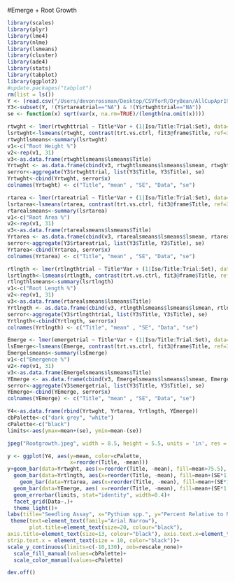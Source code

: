 
#Emerge + Root Growth
```r
library(scales)
library(plyr)
library(lme4)
library(nlme)
library(lsmeans)
library(cluster)
library(ade4)
library(stats)
library(tabplot)
library(ggplot2)
#update.packages("tabplot")
rm(list = ls())
Y <- (read.csv("/Users/devonrossman/Desktop/CSVforR/DryBean/AllCupApr19.csv"))
Y3<-subset(Y, !(Y$rtareatrial=="NA") & !(Y$rtwghttrial=="NA"))
se <- function(x) sqrt(var(x, na.rm=TRUE)/(length(na.omit(x))))

rtwght <- lmer(rtwghttrial ~ Title*Var + (1|Iso/Title:Trial:Set), data=Y3)
lsrtwght<-lsmeans(rtwght, contrast(trt.vs.ctrl, fit3@frame$Title, ref=3)  ~ Title)
rtwghtlsmeans<-summary(lsrtwght)
v1<-c("Root Weight %")
v2<-rep(v1, 31)
v3<-as.data.frame(rtwghtlsmeans$lsmeans$Title)
Yrtwght <- as.data.frame(cbind(v3, rtwghtlsmeans$lsmeans$lsmean, rtwghtlsmeans$lsmeans$SE, v2))
serror<-aggregate(Y3$rtwghttrial, list(Y3$Title, Y3$Title), se)
Yrtwght<-cbind(Yrtwght, serror$x)
colnames(Yrtwght) <- c("Title", "mean" , "SE", "Data", "se")

rtarea <- lmer(rtareatrial ~ Title*Var + (1|Iso/Title:Trial:Set), data=Y3)
lsrtarea<-lsmeans(rtarea, contrast(trt.vs.ctrl, fit3@frame$Title, ref=3)  ~ Title)
rtarealsmeans<-summary(lsrtarea)
v1<-c("Root Area %")
v2<-rep(v1, 31)
v3<-as.data.frame(rtarealsmeans$lsmeans$Title)
Yrtarea <- as.data.frame(cbind(v3, rtarealsmeans$lsmeans$lsmean, rtarealsmeans$lsmeans$SE, v2))
serror<-aggregate(Y3$rtareatrial, list(Y3$Title, Y3$Title), se)
Yrtarea<-cbind(Yrtarea, serror$x)
colnames(Yrtarea) <- c("Title", "mean" , "SE", "Data", "se")

rtlngth <- lmer(rtlngthtrial ~ Title*Var + (1|Iso/Title:Trial:Set), data=Y3)
lsrtlngth<-lsmeans(rtlngth, contrast(trt.vs.ctrl, fit3@frame$Title, ref=3)  ~ Title)
rtlngthlsmeans<-summary(lsrtlngth)
v1<-c("Root Length %")
v2<-rep(v1, 31)
v3<-as.data.frame(rtarealsmeans$lsmeans$Title)
Yrtlngth <- as.data.frame(cbind(v3, rtlngthlsmeans$lsmeans$lsmean, rtlngthlsmeans$lsmeans$SE, v2))
serror<-aggregate(Y3$rtlngthtrial, list(Y3$Title, Y3$Title), se)
Yrtlngth<-cbind(Yrtlngth, serror$x)
colnames(Yrtlngth) <- c("Title", "mean" , "SE", "Data", "se")

Emerge <- lmer(emergetrial ~ Title*Var + (1|Iso/Title:Trial:Set), data=Y3)
lsEmerge<-lsmeans(Emerge, contrast(trt.vs.ctrl, fit3@frame$Title, ref=3)  ~ Title)
Emergelsmeans<-summary(lsEmerge)
v1<-c("Emergence %")
v2<-rep(v1, 31)
v3<-as.data.frame(Emergelsmeans$lsmeans$Title)
YEmerge <- as.data.frame(cbind(v3, Emergelsmeans$lsmeans$lsmean, Emergelsmeans$lsmeans$SE, v2))
serror<-aggregate(Y3$emergetrial, list(Y3$Title, Y3$Title), se)
YEmerge<-cbind(YEmerge, serror$x)
colnames(YEmerge) <- c("Title", "mean" , "SE", "Data", "se")

Y4<-as.data.frame(rbind(Yrtwght, Yrtarea, Yrtlngth, YEmerge))
cbPalette<-c("dark grey", "white")
cPalette<-c("black")
limits<-aes(ymax=mean+(se), ymin=mean-(se))

jpeg("Rootgrowth.jpeg", width = 8.5, height = 5.5, units = 'in', res = 300)

y <- ggplot(Y4, aes(y=mean, color=cPalette,
                    x=reorder(Title, -mean)))
y+geom_bar(data=Yrtwght, aes(x=reorder(Title, -mean), fill=mean>75.5), stat="identity", width=0.7)+
  geom_bar(data=Yrtlngth, aes(x=reorder(Title, -mean), fill=mean+(SE*1.96)>82), stat="identity", width=0.7)+
    geom_bar(data=Yrtarea, aes(x=reorder(Title, -mean), fill=mean+(SE*1.96)>82), stat="identity", width=0.7)+
  geom_bar(data=YEmerge, aes( x=reorder(Title, -mean), fill=mean+(SE*1.96)>84), stat="identity", width=0.7)+
  geom_errorbar(limits, stat="identity", width=0.4)+
  facet_grid(Data~.)+
  theme_light()+
labs(title="Seedling Assay", x="Pythium spp.", y="Percent Relative to NIC")+
 theme(text=element_text(family="Arial Narrow"),
       plot.title=element_text(size=20, colour="black"),
axis.title=element_text(size=13, colour="black"), axis.text.x=element_text(size=8, color="black", angle=90, hjust=1, vjust=0.5), axis.text.y=element_text(size=10, color="black"), strip.text.y = element_text(size = 7, color="black"),
strip.text.x = element_text(size = 10, color="black"))+
scale_y_continuous(limits=c(-10,130), oob=rescale_none)+
  scale_fill_manual(values=cbPalette)+
  scale_color_manual(values=cPalette)

dev.off()
```

